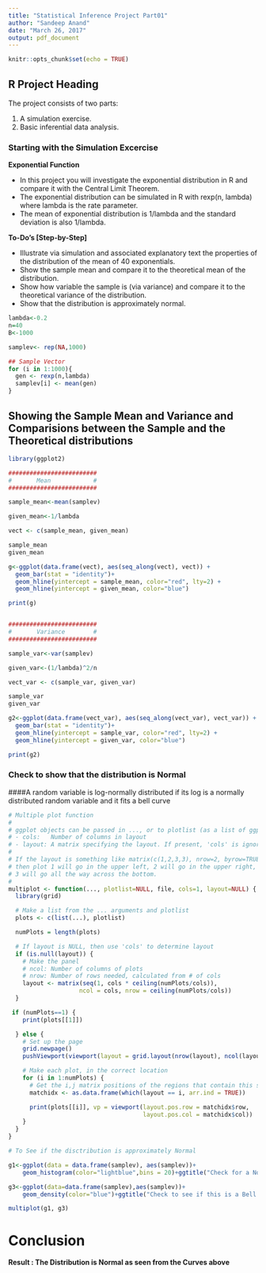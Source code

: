 ```yaml
---
title: "Statistical Inference Project Part01"
author: "Sandeep Anand"
date: "March 26, 2017"
output: pdf_document
---
```


```r
knitr::opts_chunk$set(echo = TRUE)
```

## R Project Heading

The project consists of two parts:

1. A simulation exercise.
2. Basic inferential data analysis.

### Starting with the Simulation Excercise

**Exponential Function**

* In this project you will investigate the exponential distribution in R and compare it with the Central Limit Theorem. 
* The exponential distribution can be simulated in R with rexp(n, lambda) where lambda is the rate parameter. 
* The mean of exponential distribution is 1/lambda and the standard deviation is also 1/lambda.

**To-Do's [Step-by-Step]**

+ Illustrate via simulation and associated explanatory text the properties of the distribution of the mean of 40 exponentials. 
+ Show the sample mean and compare it to the theoretical mean of the distribution.
+ Show how variable the sample is (via variance) and compare it to the theoretical variance of the distribution.
+ Show that the distribution is approximately normal.

```r
lambda<-0.2
n=40
B<-1000

samplev<- rep(NA,1000)

## Sample Vector
for (i in 1:1000){
  gen <- rexp(n,lambda)
  samplev[i] <- mean(gen)
}

```

## Showing the Sample Mean and Variance and Comparisions between the Sample and the Theoretical distributions


```r
library(ggplot2)

#########################
#       Mean            #
#########################

sample_mean<-mean(samplev)

given_mean<-1/lambda

vect <- c(sample_mean, given_mean)

sample_mean
given_mean

g<-ggplot(data.frame(vect), aes(seq_along(vect), vect)) +
  geom_bar(stat = "identity")+ 
  geom_hline(yintercept = sample_mean, color="red", lty=2) + 
  geom_hline(yintercept = given_mean, color="blue")

print(g)


#########################
#       Variance        #
#########################

sample_var<-var(samplev)

given_var<-(1/lambda)^2/n

vect_var <- c(sample_var, given_var)

sample_var
given_var

g2<-ggplot(data.frame(vect_var), aes(seq_along(vect_var), vect_var)) +
  geom_bar(stat = "identity")+
  geom_hline(yintercept = sample_var, color="red", lty=2) + 
  geom_hline(yintercept = given_var, color="blue")

print(g2)

```


### Check to show that the distribution is Normal

####A random variable is log-normally distributed if its log is a normally distributed random variable and it fits a bell curve


```r
# Multiple plot function
#
# ggplot objects can be passed in ..., or to plotlist (as a list of ggplot objects)
# - cols:   Number of columns in layout
# - layout: A matrix specifying the layout. If present, 'cols' is ignored.
#
# If the layout is something like matrix(c(1,2,3,3), nrow=2, byrow=TRUE),
# then plot 1 will go in the upper left, 2 will go in the upper right, and
# 3 will go all the way across the bottom.
#
multiplot <- function(..., plotlist=NULL, file, cols=1, layout=NULL) {
  library(grid)

  # Make a list from the ... arguments and plotlist
  plots <- c(list(...), plotlist)

  numPlots = length(plots)

  # If layout is NULL, then use 'cols' to determine layout
  if (is.null(layout)) {
    # Make the panel
    # ncol: Number of columns of plots
    # nrow: Number of rows needed, calculated from # of cols
    layout <- matrix(seq(1, cols * ceiling(numPlots/cols)),
                    ncol = cols, nrow = ceiling(numPlots/cols))
  }

 if (numPlots==1) {
    print(plots[[1]])

  } else {
    # Set up the page
    grid.newpage()
    pushViewport(viewport(layout = grid.layout(nrow(layout), ncol(layout))))

    # Make each plot, in the correct location
    for (i in 1:numPlots) {
      # Get the i,j matrix positions of the regions that contain this subplot
      matchidx <- as.data.frame(which(layout == i, arr.ind = TRUE))

      print(plots[[i]], vp = viewport(layout.pos.row = matchidx$row,
                                      layout.pos.col = matchidx$col))
    }
  }
}
```


```r

# To See if the disctribution is approximately Normal

g1<-ggplot(data = data.frame(samplev), aes(samplev))+
    geom_histogram(color="lightblue",bins = 20)+ggtitle("Check for a Normal Distribution")

g3<-ggplot(data=data.frame(samplev),aes(samplev))+
    geom_density(color="blue")+ggtitle("Check to see if this is a Bell Curve")

multiplot(g1, g3)

```

# Conclusion
**Result : The Distribution is Normal as seen from the Curves above**